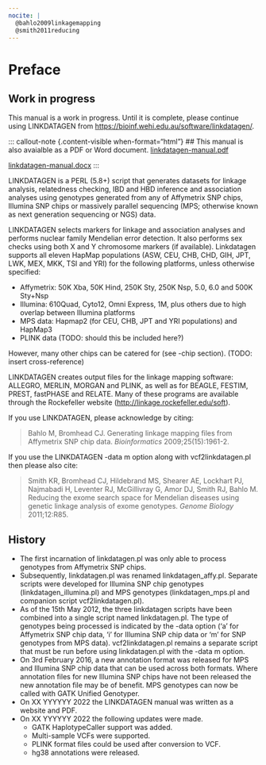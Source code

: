 ```yaml
---
nocite: |
  @bahlo2009linkagemapping
  @smith2011reducing
---
```

# Preface {.unnumbered}

::: callout-warning
## Work in progress

This manual is a work in progress. Until it is complete, please continue using LINKDATAGEN from <https://bioinf.wehi.edu.au/software/linkdatagen/>.
:::

::: callout-note {.content-visible when-format="html"}
## This manual is also avaialble as a PDF or Word document. 
[linkdatagen-manual.pdf](linkdatagen-manual.pdf)

[linkdatagen-manual.docx](linkdatagen-manual.docx)
:::

LINKDATAGEN is a PERL (5.8+) script that generates datasets for linkage analysis, relatedness checking, IBD and HBD inference and association analyses using genotypes generated from any of Affymetrix SNP chips, Illumina SNP chips or massively parallel sequencing (MPS; otherwise known as next generation sequencing or NGS) data.

LINKDATAGEN selects markers for linkage and association analyses and performs nuclear family Mendelian error detection. It also performs sex checks using both X and Y chromosome markers (if available). Linkdatagen supports all eleven HapMap populations (ASW, CEU, CHB, CHD, GIH, JPT, LWK, MEX, MKK, TSI and YRI) for the following platforms, unless otherwise specified:

-   Affymetrix: 50K Xba, 50K Hind, 250K Sty, 250K Nsp, 5.0, 6.0 and 500K Sty+Nsp
-   Illumina: 610Quad, Cyto12, Omni Express, 1M, plus others due to high overlap between Illumina platforms
-   MPS data: Hapmap2 (for CEU, CHB, JPT and YRI populations) and HapMap3
-   PLINK data (TODO: should this be included here?)

However, many other chips can be catered for (see -chip section). (TODO: insert cross-reference)

LINKDATAGEN creates output files for the linkage mapping software: ALLEGRO, MERLIN, MORGAN and PLINK, as well as for BEAGLE, FESTIM, PREST, fastPHASE and RELATE. Many of these programs are available through the Rockefeller website (<http://linkage.rockefeller.edu/soft>).

If you use LINKDATAGEN, please acknowledge by citing:

> Bahlo M, Bromhead CJ. Generating linkage mapping files from Affymetrix SNP chip data. *Bioinformatics* 2009;25(15):1961-2.


If you use the LINKDATAGEN -data m option along with vcf2linkdatagen.pl then please also cite:

> Smith KR, Bromhead CJ, Hildebrand MS, Shearer AE, Lockhart PJ, Najmabadi H, Leventer RJ, McGillivray G, Amor DJ, Smith RJ, Bahlo M. Reducing the exome search space for Mendelian diseases using genetic linkage analysis of exome genotypes. *Genome Biology* 2011;12:R85.

## History

-   The first incarnation of linkdatagen.pl was only able to process genotypes from Affymetrix SNP chips.
-   Subsequently, linkdatagen.pl was renamed linkdatagen_affy.pl. Separate scripts were developed for Illumina SNP chip genotypes (linkdatagen_illumina.pl) and MPS genotypes (linkdatagen_mps.pl and companion script vcf2linkdatagen.pl).
-   As of the 15th May 2012, the three linkdatagen scripts have been combined into a single script named linkdatagen.pl. The type of genotypes being processed is indicated by the -data option ('a' for Affymetrix SNP chip data, 'i' for Illumina SNP chip data or 'm' for SNP genotypes from MPS data). vcf2linkdatagen.pl remains a separate script that must be run before using linkdatagen.pl with the -data m option.
-   On 3rd February 2016, a new annotation format was released for MPS and Illumina SNP chip data that can be used across both formats. Where annotation files for new Illumina SNP chips have not been released the new annotation file may be of benefit. MPS genotypes can now be called with GATK Unified Genotyper.
-   On XX YYYYYY 2022 the LINKDATAGEN manual was written as a website and PDF.
-   On XX YYYYYY 2022 the following updates were made.
    -   GATK HaplotypeCaller support was added.
    -   Multi-sample VCFs were supported.
    -   PLINK format files could be used after conversion to VCF.
    -   hg38 annotations were released.
